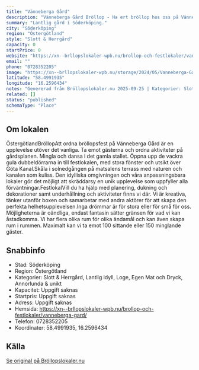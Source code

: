 ```yaml
---
title: "Vänneberga Gård"
description: "Vänneberga Gård Bröllop - Ha ert bröllop hos oss på Vänneberga Gård. Se vår fina Bröllopslokal. Skicka gärna en förfrågan så hjälper vi Er!"
summary: "Lantlig gård i Söderköping."
city: "Söderköping"
region: "Östergötland"
style: "Slott & Herrgård"
capacity: 0
startPrice: 0
website: "https://xn--brllopslokaler-wpb.nu/brollop-och-festlokaler/vanneberga-gard/"
email: ""
phone: "0728352205"
image: "https://xn--brllopslokaler-wpb.nu/storage/2024/05/Vanneberga-Gard-Soderkoping-brollop-brollopslokal-ostra-gotaland-visning.webp"
latitude: "58.4991935"
longitude: "16.2596434"
notes: "Genererad från Bröllopslokaler.nu 2025-09-25 | Kategorier: Slott & Herrgård, Lantlig idyll, Loge, Egen Mat och Dryck, Annorlunda & unikt"
related: []
status: "published"
schemaType: "Place"
---
```


## Om lokalen

ÖstergötlandBröllopAtt ordna bröllopsfest på Vänneberga Gård är en upplevelse utöver det vanliga. Ta emot gästerna och ordna aktiviteter på gårdsplanen. Mingla och dansa i det gamla stallet. Öppna upp de vackra gula dubbeldörrarna in till festlokalen, med stora fönster och utsikt över Göta Kanal.Skåla i solnedgången på matsalens terrass med naturen och kanalen som kuliss. Den idylliska omgivningen och våra anpassningsbara lokaler gör det möjligt att skräddarsy en unik upplevelse som uppfyller alla förväntningar.FestlokalVill du ha hjälp med planering, dukning och dekorationer samt underhållning och aktiviteter finns vi där. Vi är kreativa, tänker utanför boxen och samarbetar med andra aktörer för att skapa den perfekta helhetsupplevelsen.Inga drömmar är för stora eller för små för oss. Möjligheterna är oändliga, endast fantasin sätter gränsen för vad vi kan åstadkomma. Vi har flera olika rum för olika ändamål och kan även skapa rum i rummen. Maximalt kan vi ta emot 100 sittande eller 150 minglande gäster.

## Snabbinfo

- Stad: Söderköping
- Region: Östergötland
- Kategorier: Slott & Herrgård, Lantlig idyll, Loge, Egen Mat och Dryck, Annorlunda & unikt
- Kapacitet: Uppgift saknas
- Startpris: Uppgift saknas
- Adress: Uppgift saknas
- Hemsida: https://xn--brllopslokaler-wpb.nu/brollop-och-festlokaler/vanneberga-gard/
- Telefon: 0728352205
- Koordinater: 58.4991935, 16.2596434

## Källa

[Se original på Bröllopslokaler.nu](https://xn--brllopslokaler-wpb.nu/brollop-och-festlokaler/vanneberga-gard/)
